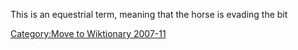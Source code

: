 [[Category:Move to Wiktionary 2007-11]]
This is an equestrial term, meaning that the horse is evading the bit